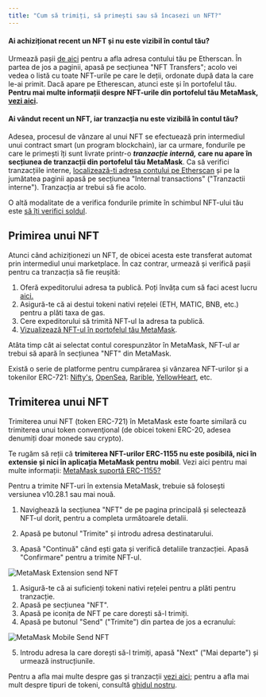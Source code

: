 ```yaml
---
title: "Cum să trimiți, să primești sau să încasezi un NFT?"
---
```



#### Ai achiziționat recent un NFT și nu este vizibil în contul tău?

Urmează pașii [de aici](/managing-my-wallet/how-to-check-my-wallet-activity-on-the-blockchain-explorer) pentru a afla adresa contului tău pe Etherscan. În partea de jos a paginii, apasă pe secțiunea "NFT Transfers"; acolo vei vedea o listă cu toate NFT-urile pe care le deții, ordonate după data la care le-ai primit. Dacă apare pe Etherescan, atunci este și în portofelul tău. **Pentru mai multe informații despre NFT-urile din portofelul tău MetaMask, [vezi aici](/nfts/nft-tokens-in-your-metamask-wallet).**

#### Ai vândut recent un NFT, iar tranzacția nu este vizibilă în contul tău?

Adesea, procesul de vânzare al unui NFT se efectuează prin intermediul unui contract smart (un program blockchain), iar ca urmare, fondurile pe care le primești îți sunt livrate printr-o **_tranzacție internă,_ care nu apare în secțiunea de tranzacții din portofelul tău MetaMask**. Ca să verifici tranzacțiile interne, [localizează-ti adresa contului pe Etherscan](/managing-my-wallet/how-to-check-my-wallet-activity-on-the-blockchain-explorer) și pe la jumătatea paginii apasă pe secțiunea "Internal transactions" ("Tranzactii interne"). Tranzacția ar trebui să fie acolo.

O altă modalitate de a verifica fondurile primite în schimbul NFT-ului tău este [să îți verifici soldul](/managing-my-tokens/how-to-externally-verify-that-your-balance-is-correct).

## Primirea unui NFT

Atunci când achiziționezi un NFT, de obicei acesta este transferat automat prin intermediul unui marketplace. În caz contrar, urmează și verifică pașii pentru ca tranzacția să fie reușită:

1. Oferă expeditorului adresa ta publică. Poți învăța cum să faci acest lucru [aici.](/managing-my-wallet/accounts-and-addresses/how-to-copy-your-metamask-account-public-address-)
2. Asigură-te că ai destui tokeni nativi rețelei (ETH, MATIC, BNB, etc.) pentru a plăti taxa de gas.
3. Cere expeditorului să trimită NFT-ul la adresa ta publică.
4. [Vizualizează NFT-ul în portofelul tău MetaMask](/nfts/nft-tokens-in-your-metamask-wallet).

Atâta timp cât ai selectat contul corespunzător în MetaMask, NFT-ul ar trebui să apară în secțiunea "NFT" din MetaMask.

Există o serie de platforme pentru cumpărarea și vânzarea NFT-urilor și a tokenilor ERC-721: [Nifty's](https://niftys.com/), [OpenSea](https://opensea.io/), [Rarible](https://rarible.com/), [YellowHeart](https://yh.io/), etc.

## Trimiterea unui NFT

Trimiterea unui NFT (token ERC-721) în MetaMask este foarte similară cu trimiterea unui token convenţional (de obicei tokeni ERC-20, adesea denumiți doar monede sau crypto).

Te rugăm să reții că **trimiterea NFT-urilor ERC-1155 nu este posibilă, nici în extensie și nici în aplicația MetaMask pentru mobil**. Vezi aici pentru mai multe informații: [MetaMask suportă ERC-1155?](/nfts/does-metamask-support-erc-1155)

<Tabs>
<TabItem value="Extensie" label="Extensie">

Pentru a trimite NFT-uri în extensia MetaMask, trebuie să folosești versiunea v10.28.1 sau mai nouă.

1. Navighează la secțiunea "NFT" de pe pagina principală și selectează NFT-ul dorit, pentru a completa următoarele detalii.

2. Apasă pe butonul "Trimite" și introdu adresa destinatarului.

3. Apasă "Continuă" când ești gata și verifică detaliile tranzacției. Apasă "Confirmare" pentru a trimite NFT-ul.

<div class="center-container">
  <div class="img-medium">
    <img
      src={
        require("../../../../../img/i18n/legacy/MetaMask_Extension_send_NFT.gif")
          .default
      }
      alt="MetaMask Extension send NFT"
    />
  </div>
</div>

</TabItem> 
<TabItem value="Mobil" label="Mobil">

1. Asigură-te că ai suficienți tokeni nativi rețelei pentru a plăti pentru tranzacție.
2. Apasă pe secțiunea "NFT".
3. Apasă pe iconița de NFT pe care dorești să-l trimiți.
4. Apasă pe butonul "Send" ("Trimite") din partea de jos a ecranului:

<div class="center-container">
  <div class="img-medium">
    <img
      src={
        require("../../../../../img/i18n/legacy/MetaMask_Mobile_Send_NFT.png")
          .default
      }
      alt="MetaMask Mobile Send NFT"
    />
  </div>
</div>

5. Introdu adresa la care dorești să-l trimiți, apasă "Next" ("Mai departe") și urmează instrucțiunile.

Pentru a afla mai multe despre gas și tranzacții [vezi aici](/transactions-and-gas/gas-fees/user-guide-gas); pentru a afla mai mult despre tipuri de tokeni, consultă [ghidul nostru](/managing-my-tokens/user-guide-tokens).

</TabItem>

</Tabs>
